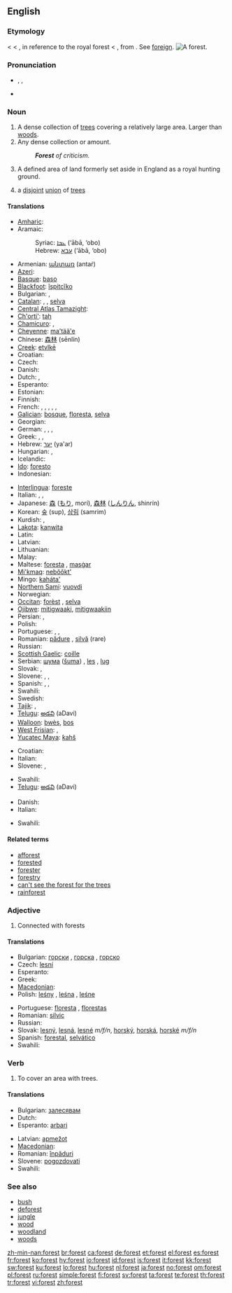 ==English==
{{wikipedia}}

===Etymology===
{{etyl|enm}} < {{etyl|fro}} {{term|forest|lang=fro}} < {{LL.}} {{term|forestem silvam||the outside woods|lang=la}}, in reference to the royal forest < {{etyl|la}} {{term|foris||outside, out of doors|lang=la}}, from {{proto|Indo-European|dʰwer-}}. See [[foreign]].
{{commons}}
[[Image:Grib skov.jpg|thumb|right|A forest.]]

===Pronunciation===
* {{enPR|fŏrˈəst}}, {{IPA|/ˈfɒɹəst/}}, {{SAMPA|/"fQrIst/}}
* {{audio|en-us-forest.ogg|Audio (US)}}

===Noun===
{{en-noun}}

# A dense collection of [[tree]]s covering a relatively large area.  Larger than [[woods]].
# Any dense collection or amount.
#: '''''Forest''' of criticism.''
# A defined area of land formerly set aside in England as a royal hunting ground.
# {{graph theory}} a [[disjoint]] [[union]] of [[tree]]s

====Translations====
{{trans-top|dense collection of trees}}
* [[Amharic]]: {{tø|am|ጫካ|tr=č̣aka|sc=Ethi}}
* Aramaic:
*: Syriac: [[ܥܒܐ]] (‘ābā, ‘obo) {{m}}
*: Hebrew: [[עבא]] (‘ābā, ‘obo) {{m}}
* Armenian: [[անտառ]] (antaṙ)
* [[Azeri]]: {{t+|az|meşə|xs=Azeri}}
* [[Basque]]: [[baso]]
* [[Blackfoot]]: [[ĭspitcĭko]]
* Bulgarian: {{t+|bg|гора|f|tr=gora|sc=Cyrl}}, {{t+|bg|лес|m|tr=les|sc=Cyrl}}
* [[Catalan]]: {{t+|ca|bosc|m}}, {{t+|ca|forest|f}}, [[selva]]
* [[Central Atlas Tamazight]]: {{tø|tzm|ⵜⴰⴳⴰⵏⵜ|tr=tagant|sc=Tfng|f}}
* [[Ch'orti']]: [[tah]]
* [[Chamicuro]]: {{tø|ccc|is̈hujkulu}}, {{tø|ccc|machewa}}
* [[Cheyenne]]: [[ma'tää'e]]
* Chinese: [[森林]] (sēnlín)
* [[Creek]]: [[etvlkē]]
* Croatian: {{t-|hr|šuma|f}}
* Czech: {{t+|cs|les|m}}
* Danish: {{t-|da|skov|c}}
* Dutch: {{t+|nl|woud|n}}, {{t+|nl|bos|n}}
* Esperanto: {{t-|eo|arbaro|xs=Esperanto}}
* Estonian: {{t+|et|mets}}
* Finnish: {{t+|fi|metsä}}
* French: {{t+|fr|forêt|f}}, {{t+|fr|brousse}}, {{t+|fr|sylve}}, {{t+|fr|bois}}, {{t+|fr|boqueteau}}, {{t+|fr|bosquet}}
* [[Galician]]: [[bosque]], [[floresta]], [[selva]]
* Georgian: {{t-|ka|ტყე|tr=tqe|sc=Geor|xs=Georgian}}
* German: {{t+|de|Wald|m}}, {{t+|de|Forst}}, {{t|de|Gehölz|n}}, {{t+|de|Hain}}
* Greek: {{t+|el|δάσος|n|tr=ðásos|sc=Grek}}, {{t|el|δρυμός|m|tr=ðrimós|sc=Grek}}, {{t|el|άλσος|n|tr=álsos|sc=Grek}}
* Hebrew: [[יער]] (ya'ar) {{m}}
* Hungarian: {{t+|hu|erdő}}, {{t+|hu|erdőség}}
* Icelandic: {{t+|is|skógur}}
* [[Ido]]: [[foresto]]
* Indonesian: {{t+|id|hutan|xs=Indonesian}}
{{trans-mid}}
* [[Interlingua]]: [[foreste]]
* Italian: {{t+|it|foresta|f}}, {{t+|it|bosco}}, {{t+|it|selva}}
* Japanese: [[森]] ([[もり]], morí), [[森林]] ([[しんりん]], shinrín)
* Korean: [[숲]] (sup), [[삼림]] (samrim)
* Kurdish: {{ku-Arab|[[بێشه‌ڵان]]}}, {{ku-Arab|[[دارستان]]}}
* [[Lakota]]: [[kaƞwita]]
* Latin: {{t+|la|silva|f}}
* Latvian: {{t+|lv|mežs|m|xs=Latvian}}
* Lithuanian: {{t+|lt|miškas|xs=Lithuanian}}
* Malay: {{t+|ms|hutan|xs=Malay}}
* Maltese: [[foresta]] {{f}}, [[masġar]] {{m}}
* [[Mi'kmaq]]: [[nebŏŏkt']]
* Mingo: [[kaháta']]
* [[Northern Sami]]: [[vuovdi]]
* Norwegian: {{t+|no|skog|m}}
* [[Occitan]]: [[forèst]] {{f}}, [[selva]] {{f}}
* [[Ojibwe]]: [[mitigwaaki]], [[mitigwaakiin]] {{p}}
* Persian: {{t|fa|بیشه|tr=biše|sc=fa-Arab}},  {{t|fa|جنگل|tr=jangal|sc=fa-Arab}}
* Polish: {{t+|pl|las|m}}
* Portuguese: {{t+|pt|floresta|f}}, {{t+|pt|selva}}, {{t+|pt|bosque}}
* Romanian: [[pădure]] {{f}}, [[silvă]] (rare) {{f}}
* Russian: {{t+|ru|лес|m|tr=les|sc=Cyrl}}
* [[Scottish Gaelic]]: [[coille]] {{f}}
* Serbian: [[шума]] ([[šuma]]) {{f}}, [[les]] {{m}}, [[lug]] {{m}}
* Slovak: {{t-|sk|les|m}}, {{t-|sk|hora|f}}
* Slovene: {{t+|sl|gozd|m}}, {{t+|sl|les|m}}, {{t-|sl|hosta|f}}
* Spanish: {{t+|es|bosque|m}}, {{t-|es|floresta|f}}, {{t+|es|selva}}
* Swahili: {{t+|sw|msitu|xs=Swahili}}
* Swedish: {{t+|sv|skog}}
* [[Tajik]]: {{t|tg|беша|tr=beša|sc=Cyrl}},  {{t|tg|ҷангал|tr=jangal|sc=Cyrl}}
* [[Telugu]]: [[అడవి]] (aDavi)
* [[Walloon]]: [[bwès]], [[bos]]
* [[West Frisian]]: {{t-|fy|bosk|n|xs=West Frisian}}, {{t-|fy|wâld|n|xs=West Frisian}}
* [[Yucatec Maya]]: [[ƙahš]]
{{trans-bottom}}

{{trans-top|any dense collection}}
* Croatian: {{t-|hr|šuma|f}}
* Italian: {{t|it|foresta|f}}
* Slovene: {{t+|sl|gozd|m}}, {{t+|sl|slap|m}}
{{trans-mid}}
* Swahili: {{t|sw|msitu}}
* [[Telugu]]: [[అడవి]] (aDavi)
{{trans-bottom}}

{{trans-top|graph theory: union of trees}}
* Danish: {{t-|da|skov|c}}
* Italian: {{t|it|foresta}}
{{trans-mid}}
* Swahili: {{t|sw|msitu}}
{{trans-bottom}}

====Related terms====
* [[afforest]]
* [[forested]]
* [[forester]]
* [[forestry]]
* [[can't see the forest for the trees]]
* [[rainforest]]

===Adjective===
{{infl|en|adjective}}

# Connected with forests
<!-- isn't this another case of a noun used as modifier? -->
<!-- Seems to be -- why is this listed as an adjective? -->

====Translations====
{{trans-top|connected with forests}}
* Bulgarian: [[горски]] {{m|p}}, [[горска]] {{f}}, [[горско]] {{n}}
* Czech: [[lesní]] {{m}}
* Esperanto: {{t-|eo|arbara|xs=Esperanto}}
* Greek: {{t+|el|δασονομικός|tr=dasonomikós|sc=Grek}}
* [[Macedonian]]: {{t|mk|шумски|m|tr=šúmski|sc=Cyrl}}
* Polish: [[leśny]] {{m}}, [[leśna]] {{f}}, [[leśne]] {{n}}
{{trans-mid}}
* Portuguese: [[floresta]] {{f}}, [[florestas]] {{p}}
* Romanian: [[silvic]]
* Russian: {{t+|ru|лесной|tr=lesnój|sc=Cyrl}}
* Slovak: [[lesný]], [[lesná]], [[lesné]] ''m/f/n'', [[horský]], [[horská]], [[horské]] ''m/f/n''
* Spanish: [[forestal]], [[selvático]]
* Swahili: {{t|sw|msitu}}
{{trans-bottom}}

===Verb===
{{en-verb}}

# {{transitive}} To cover an area with trees.

====Translations====
{{trans-top|to cover an area with trees}}
* Bulgarian: [[залесявам]]
* Dutch: {{t-|nl|bebossen}}
* Esperanto: [[arbari]]
{{trans-mid}}
* Latvian: [[apmežot]]
* [[Macedonian]]: {{t|mk|пошумува|tr=pošúmuva|sc=Cyrl}}
* Romanian: [[înpăduri]]
* Slovene: [[pogozdovati]]
* Swahili: {{t|sw|msitu}}
{{trans-bottom}}

===See also===
* [[bush]]
* [[deforest]]
* [[jungle]]
* [[wood]]
* [[woodland]]
* [[woods]]

[[zh-min-nan:forest]]
[[br:forest]]
[[ca:forest]]
[[de:forest]]
[[et:forest]]
[[el:forest]]
[[es:forest]]
[[fr:forest]]
[[ko:forest]]
[[hy:forest]]
[[io:forest]]
[[id:forest]]
[[is:forest]]
[[it:forest]]
[[kk:forest]]
[[sw:forest]]
[[ku:forest]]
[[lo:forest]]
[[hu:forest]]
[[nl:forest]]
[[ja:forest]]
[[no:forest]]
[[om:forest]]
[[pl:forest]]
[[ru:forest]]
[[simple:forest]]
[[fi:forest]]
[[sv:forest]]
[[ta:forest]]
[[te:forest]]
[[th:forest]]
[[tr:forest]]
[[vi:forest]]
[[zh:forest]]